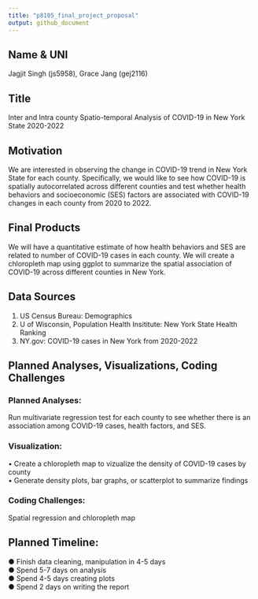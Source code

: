 ```yaml
---
title: "p8105_final_project_proposal"
output: github_document
---
```


## Name & UNI
Jagjit Singh (js5958), Grace Jang (gej2116)
 
## Title
Inter and Intra county Spatio-temporal Analysis of COVID-19 in New York State 2020-2022
 
## Motivation
We are interested in observing the change in COVID-19 trend in New York State for each county.      Specifically, we would like to see how COVID-19 is spatially autocorrelated across different counties and test whether health behaviors and socioeconomic (SES)  factors are associated with COVID-19 changes in each county from 2020 to 2022.

## Final Products
We will have a quantitative estimate of how health behaviors and SES are related to number of COVID-19 cases in each county. We will create a chloropleth map using ggplot to summarize the spatial association of COVID-19 across different counties in New York.

## Data Sources
1.	US Census Bureau: Demographics
2.	U of Wisconsin, Population Health Insititute: New York State Health Ranking
3.	NY.gov: COVID-19 cases in New York from 2020-2022

## Planned Analyses, Visualizations, Coding Challenges

### Planned Analyses: 
Run multivariate regression test for each county to see whether there is an association among COVID-19 cases, health factors, and SES.

### Visualization:
•	Create a chloropleth map to vizualize the density of COVID-19 cases by county  
•	Generate density plots, bar graphs, or scatterplot to summarize findings  

### Coding Challenges:
Spatial regression and chloropleth map

## Planned Timeline:
●	Finish data cleaning, manipulation in 4-5 days  
●	Spend 5-7 days on analysis  
●	Spend 4-5 days creating plots  
●	Spend 2 days on writing the report  